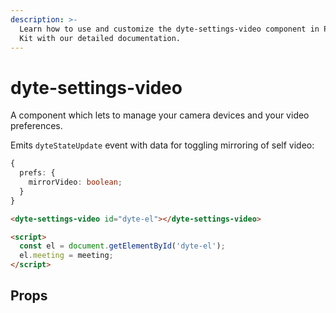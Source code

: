 ```yaml
---
description: >-
  Learn how to use and customize the dyte-settings-video component in ProductDB's UI
  Kit with our detailed documentation.
---
```


# dyte-settings-video

A component which lets to manage your camera devices and your video preferences.

Emits `dyteStateUpdate` event with data for toggling mirroring of self video:

```ts
{
  prefs: {
    mirrorVideo: boolean;
  }
}
```

```html
<dyte-settings-video id="dyte-el"></dyte-settings-video>

<script>
  const el = document.getElementById('dyte-el');
  el.meeting = meeting;
</script>
```

## Props

<PropsTable of="dyte-settings-video" />

<head>
  <title>UI Kit dyte-settings-video</title>
</head>
